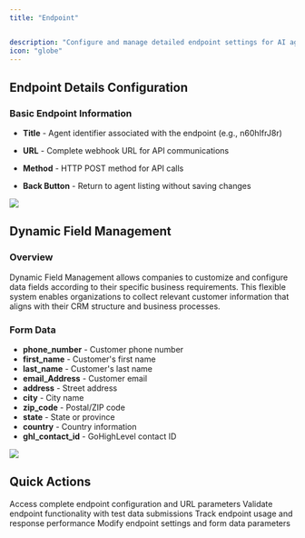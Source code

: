 ```yaml
---
title: "Endpoint"


description: "Configure and manage detailed endpoint settings for AI agent integrations and webhook communications."
icon: "globe"
---
```

## Endpoint Details Configuration

### Basic Endpoint Information
- **Title** - Agent identifier associated with the endpoint (e.g., n60hIfrJ8r)
- **URL** - Complete webhook URL for API communications
  
- **Method** - HTTP POST method for API calls
- **Back Button** - Return to agent listing without saving changes


![](/images/ai/AI-agent/endpoint/image1.png)

## Dynamic Field Management

### Overview
Dynamic Field Management allows companies to customize and configure data fields according to their specific business requirements. This flexible system enables organizations to collect relevant customer information that aligns with their CRM structure and business processes.



### Form Data
- **phone_number** - Customer phone number
- **first_name** - Customer's first name  
- **last_name** - Customer's last name
- **email_Address** - Customer email
- **address** - Street address
- **city** - City name
- **zip_code** - Postal/ZIP code
- **state** - State or province
- **country** - Country information
- **ghl_contact_id** - GoHighLevel contact ID

![](/images/ai/AI-agent/endpoint/image2.png)

## Quick Actions

<CardGroup cols={2}>
  <Card title="View Endpoint Details" icon="eye">
    Access complete endpoint configuration and URL parameters
  </Card>
  <Card title="Test Endpoint" icon="play">
    Validate endpoint functionality with test data submissions
  </Card>
  <Card title="Monitor Activity" icon="chart-line">
    Track endpoint usage and response performance
  </Card>
  <Card title="Update Configuration" icon="gear">
    Modify endpoint settings and form data parameters
  </Card>
</CardGroup> 